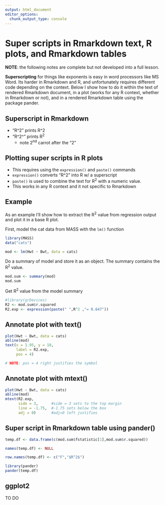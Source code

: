 ```yaml
---
output: html_document
editor_options: 
  chunk_output_type: console
---
```

# Super scripts in Rmarkdown text, R plots, and Rmarkdown tables

**NOTE**: the following notes are complete but not developed into a full lesson.

**Superscripting** for things like exponents is easy in word processors like MS Word.  Its harder in Rmarkdown and R, and unfortunately requires different code depending on the context.  Below I show how to do it within the text of rendered Rmarkdown document, in a plot (works for any R context, whether in Rmarkdown or not), and in a rendered Rmarkdown table using the package pander.

## Superscript in Rmarkdown

* "R^2" prints R^2
* "R\^2\^" prints R^2^
    + note 2^nd^ carrot after the "2"
    


## Plotting super scripts in R plots

* This requires using the `expression()` and `paste()` commands
* `expression()` converts "R^2" into R w/ a superscript
* `paste()` is used to combine the text for R^2^ with a numeric value.
* This works in any R context and it not specific to Rmarkdown


## Example

As an example I'll show how to extract the R^2^ value from regression output and plot it in a base R plot.

First, model the cat data from MASS with the `lm()` function

```r
library(MASS)
data("cats")

mod <- lm(Hwt ~ Bwt, data = cats)

```

Do a summary of model and store it as an object.  The summary contains the R^2^ value.

```r
mod.sum <- summary(mod)
mod.sum
```



Get R^2^ value from the model summary

```r
#library(grDevices)
R2 <- mod.sum$r.squared
R2.exp <- expression(paste(" ",R^2 ,"= 0.647"))
```


## Annotate plot with text()

```r
plot(Hwt ~ Bwt, data = cats)
abline(mod)
text(x = 1.95, y = 18, 
     label = R2.exp,
     pos = 4)

# NOTE: pos = 4 right justifies the symbol

```


## Annotate plot with mtext()

```r
plot(Hwt ~ Bwt, data = cats)
abline(mod)
mtext(R2.exp,
      side = 3,      #side = 3 sets to the top margin
      line = -1.75,  #-1.75 sets below the box
      adj = 0)       #adj=0 left justifies
```



## Super script in Rmarkdown table using pander()

```r

temp.df <- data.frame(c(mod.sum$fstatistic[1],mod.sum$r.squared))

names(temp.df) <- NULL

row.names(temp.df) <- c("F","$R^2$")

library(pander)
pander(temp.df)


```


## ggplot2

TO DO
